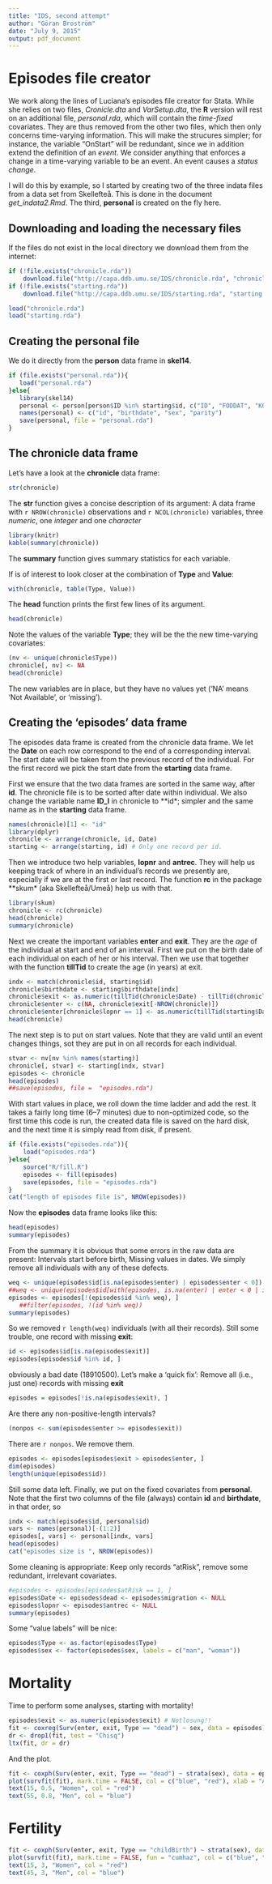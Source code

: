 ```yaml
---
title: "IDS, second attempt"
author: "Göran Broström"
date: "July 9, 2015"
output: pdf_document
---
```


# Episodes file creator

We work along the lines of Luciana's episodes file creator for Stata. While she relies on two files, *Cronicle.dta* and *VarSetup.dta*, the **R** version will rest on an additional file, *personal.rda*, which will contain the *time-fixed* covariates. They are thus removed from the other two files, which then only concerns time-varying information. This will make the strucures simpler; for instance, the variable "OnStart" will be redundant, since we in addition extend the definition of an *event*. We consider anything that enforces a change in a time-varying variable to be an event. An event causes a *status change*.

I will do this by example, so I started by creating two of the three indata files from a data set from Skellefteå. This is done in the document *get_indata2.Rmd*. The third, **personal** is created on the fly here.

## Downloading and loading the necessary files

If the files do not exist in the local directory we download them from the internet:

```r
if (!file.exists("chronicle.rda")) 
    download.file("http://capa.ddb.umu.se/IDS/chronicle.rda", "chronicle.rda")
if (!file.exists("starting.rda")) 
    download.file("http://capa.ddb.umu.se/IDS/starting.rda", "starting.rda")

load("chronicle.rda")
load("starting.rda")
```

## Creating the personal file

We do it directly from the **person** data frame in **skel14**.

```r
if (file.exists("personal.rda")){
   load("personal.rda")
}else{
   library(skel14)
   personal <- person[person$ID %in% starting$id, c("ID", "FODDAT", "KON", "PARITET_G")]
   names(personal) <- c("id", "birthdate", "sex", "parity")
   save(personal, file = "personal.rda")
}
```

## The chronicle data frame

Let's have a look at the **chronicle** data frame:

```r
str(chronicle)
```

The **str** function gives a concise description of its argument: A data frame with `r NROW(chronicle)` observations and `r NCOL(chronicle)` variables, three *numeric*,  one *integer* and one *character*
```r
library(knitr)
kable(summary(chronicle))
```

The **summary** function gives summary statistics for each variable.

If is of interest to look closer at the combination of **Type** and **Value**:

```r
with(chronicle, table(Type, Value))
```

The **head** function prints the first few lines of its argument.

```r
head(chronicle)
```

Note the values of the variable **Type**; they will be the the new time-varying covariates:

```r
(nv <- unique(chronicle$Type))
chronicle[, nv] <- NA
head(chronicle)
```
The new variables are in place, but they have no values yet ('NA' means 'Not Available', or 'missing').

## Creating the 'episodes' data frame

The episodes data frame is created from the chronicle data frame. We let the **Date** on each row correspond to the end of a corresponding interval. The start date will be taken from the previous record of the individual. For the first record we pick the start date from the **starting** data frame.

First we ensure that the two data frames are sorted in the same way, after **id**. The chronicle file is to be sorted after date within individual. We also change the variable name **ID_I** in chronicle to **id*; simpler and the same name as in the **starting** data frame. 

```r
names(chronicle)[1] <- "id"
library(dplyr)
chronicle <- arrange(chronicle, id, Date)
starting <- arrange(starting, id) # Only one record per id.
```

Then we introduce two help variables, **lopnr** and **antrec**. They will help us keeping track of where in an individual's records we presently are, especially if we are at the first or last record. The function **rc** in the package **skum* (aka Skellefteå/Umeå) help us with that.
```r
library(skum)
chronicle <- rc(chronicle)
head(chronicle)
summary(chronicle)
```

Next we create the important variables **enter** and **exit**. They are the *age* of the individual at start and end of an interval.  First we put on the birth date of each individual on each of her or his interval. Then we use that together with the function **tillTid** to create the age (in years) at exit.

```r
indx <- match(chronicle$id, starting$id)
chronicle$birthdate <- starting$birthdate[indx]
chronicle$exit <- as.numeric(tillTid(chronicle$Date) - tillTid(chronicle$birthdate))
chronicle$enter <- c(NA, chronicle$exit[-NROW(chronicle)])
chronicle$enter[chronicle$lopnr == 1] <- as.numeric(tillTid(starting$Date) - tillTid(starting$birthdate))
head(chronicle)
```

The next step is to put on start values. Note that they are valid until an event changes things, sot they are put in on all records for each individual.

```r
stvar <- nv[nv %in% names(starting)]
chronicle[, stvar] <- starting[indx, stvar]
episodes <- chronicle
head(episodes)
##save(episodes, file =  "episodes.rda")
```

With start values in place, we roll down the time ladder and add the rest. It takes a fairly long time (6--7 minutes) due to non-optimized code, so the first time this code is run, the created data file is saved on the hard disk, and the next time it is simply read from disk, if present.

```r
if (file.exists("episodes.rda")){
    load("episodes.rda")
}else{
    source("R/fill.R")
    episodes <- fill(episodes)
    save(episodes, file = "episodes.rda")
}
cat("length of episodes file is", NROW(episodes))
```

Now the **episodes** data frame looks like this:

```r
head(episodes)
summary(episodes)
```

From the summary it is obvious that some errors in the raw data are present: Intervals start before birth, Missing values in dates. We simply remove all individuals with any of these defects.

```r
weq <- unique(episodes$id[is.na(episodes$enter) | episodes$enter < 0])
##weq <- unique(episodes$id[with(episodes, is.na(enter) | enter < 0 | is.na(exit) | exit <= enter)])
episodes <- episodes[!(episodes$id %in% weq), ] 
   ##filter(episodes, !(id %in% weq))
summary(episodes)
```

So we removed `r length(weq)` individuals (with all their records). Still some trouble, one record with missing **exit**:

```r
id <- episodes$id[is.na(episodes$exit)]
episodes[episodes$id %in% id, ]
```
obviously a bad date (18910500). Let's make a 'quick fix': Remove all (i.e., just one) records with missing **exit** 

```r
episodes = episodes[!is.na(episodes$exit), ]
```

Are there any non-positive-length intervals?

```r
(nonpos <- sum(episodes$enter >= episodes$exit))
```
There are `r nonpos`. We remove them.

```r
episodes <- episodes[episodes$exit > episodes$enter, ]
dim(episodes)
length(unique(episodes$id))
```
Still some data left. Finally, we put on the fixed covariates from **personal**. Note that the first two columns of the file (always) contain **id** and **birthdate**, in that order, so

```r
indx <- match(episodes$id, personal$id)
vars <- names(personal)[-(1:2)]
episodes[, vars] <- personal[indx, vars]
head(episodes)
cat("episodes size is ", NROW(episodes))
```

Some cleaning is appropriate: Keep only records "atRisk", remove some redundant, irrelevant covariates.

```r
#episodes <- episodes[episodes$atRisk == 1, ]
episodes$Date <- episodes$dead <- episodes$migration <- NULL
episodes$lopnr <- episodes$antrec <- NULL
summary(episodes)
```

Some "value labels" will be nice:

```r
episodes$Type <- as.factor(episodes$Type)
episodes$sex <- factor(episodes$sex, labels = c("man", "woman"))
```


# Mortality

Time to perform some analyses, starting with mortality!

```r
episodes$exit <- as.numeric(episodes$exit) # Notlosung!!
fit <- coxreg(Surv(enter, exit, Type == "dead") ~ sex, data = episodes)
dr <- drop1(fit, test = "Chisq")
ltx(fit, dr = dr)
```

And the plot.
```r
fit <- coxph(Surv(enter, exit, Type == "dead") ~ strata(sex), data = episodes)
plot(survfit(fit), mark.time = FALSE, col = c("blue", "red"), xlab = "Age", ylab = "Surviving fraction")
text(15, 0.5, "Women", col = "red")
text(55, 0.8, "Men", col = "blue")
```

# Fertility

```r
fit <- coxph(Surv(enter, exit, Type == "childBirth") ~ strata(sex), data = episodes)
plot(survfit(fit), mark.time = FALSE, fun = "cumhaz", col = c("blue", "red"), xlab = "Age", ylab = "No of births")
text(15, 3, "Women", col = "red")
text(45, 3, "Men", col = "blue")
```